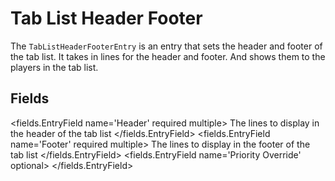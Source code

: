 
# Tab List Header Footer 

The `TabListHeaderFooterEntry` is an entry that sets the header and footer of the tab list.
It takes in lines for the header and footer.
And shows them to the players in the tab list.


## Fields

<fields.EntryField name='Header' required multiple>
     The lines to display in the header of the tab list
</fields.EntryField>
<fields.EntryField name='Footer' required multiple>
     The lines to display in the footer of the tab list
</fields.EntryField>
<fields.EntryField name='Priority Override' optional>
</fields.EntryField>
